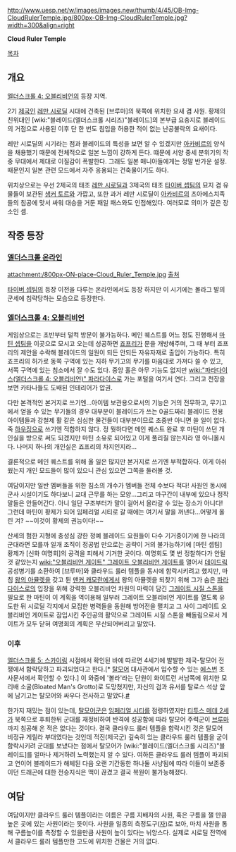 http://www.uesp.net/w/images/images.new/thumb/4/45/OB-Img-CloudRulerTemple.jpg/800px-OB-Img-CloudRulerTemple.jpg?width=300&align=right

'''Cloud Ruler Temple'''

[[목차]]

== 개요 ==
[[엘더스크롤 4: 오블리비언]]의 등장 지역.

2기 [[제국]]인 [[레만 시로딜]] 시대에 건축된 [브루마]의 북쪽에 위치한 요새 겸 사원. 황제의 친위대인 [wiki:"블레이드(엘더스크롤 시리즈)"블레이드]의 본부급 요충지로 블레이드의 거점으로 사용된 이후 단 한 번도 침입을 허용한 적이 없는 난공불락의 요새이다.

레만 시로딜의 시기라는 점과 블레이드의 특성을 보면 알 수 있겠지만 [[아카비르]]의 양식을 채용했기 때문에 전체적으로 일본 느낌이 강하게 든다. 떄문에 서양 중세 분위기의 작중 무대에서 제대로 이질감이 폭발한다. 그래도 일본 매니아들에게는 정말 반가운 설정. 때문인지 일본 관련 모드에서 자주 응용되는 건축물이기도 하다.

위치상으로는 우선 2제국의 태조 [[레만 시로딜]]과 3제국의 태조 [[타이버 셉팀]]의 묘지 겸 유물들이 보관된 [[생커 토르]]와 가깝고, 또한 과거 레만 시로딜이 [[아카비르]]의 츠아에스치족들의 침공에 맞서 싸워 대승을 거둔 패일 패스와도 인접해있다. 여러모로 의미가 깊은 장소인 셈.

== 작중 등장 ==
=== [[엘더스크롤 온라인]] ===
attachment:/800px-ON-place-Cloud_Ruler_Temple.jpg
﻿
[http://www.uesp.net/wiki/Lore:Cloud_Ruler_Temple 출처]

[[타이버 셉팀]]의 등장 이전을 다루는 온라인에서도 등장 하지만 이 시기에는 몰라그 발의 군세에 침략당하는 모습으로 등장한다.
=== [[엘더스크롤 4: 오블리비언]] ===
게임상으로는 초반부터 덜컥 방문이 불가능하다. 메인 퀘스트를 어느 정도 진행해서 [[마틴 셉팀]]을 이곳으로 모시고 오는데 성공하면 [[죠프리]]가 문을 개방해주며, 그 때 부터 죠프리의 제안을 수락해 블레이드의 일원이 되든 안되든 자유자재로 출입이 가능하다. 특히 죠프리의 허가로 동쪽 구역에 있는 지하 무기고의 무기를 마음대로 가져다 쓸 수 있고, 서쪽 구역에 있는 침소에서 잘 수도 있다. 중앙 홀은 아무 기능도 없지만 [[wiki:"파라다이스(엘더스크롤 4: 오블리비언)" 파라다이스]]로 가는 포털을 여기서 연다. 그리고 천장을 보면 카타나들도 도배된 인테리어가 압권.

다만 본격적인 본거지로 쓰기엔...아이템 보관용으로서의 기능은 거의 전무하고, 무기고에서 얻을 수 있는 무기들의 경우 대부분이 블레이드가 쓰는 0골드짜리 블레이드 전용 아이템들과 강철제 활 같은 심심한 물건들이 대부분이므로 초중반 아니면 쓸 일이 없다. 죽 [[하우징]]으로 쓰기엔 적합하지 않다. 정 뭣하다면 메인 퀘스트 완료 후 마틴이 쓰던 개인실을 방으로 써도 되겠지만 마틴 소유로 되어있고 이게 풀리질 않는지라 영 아니올시다. 나머지 하나의 개인실은 죠프리의 차지인지라...

결론적으로 메인 퀘스트를 위해 올 일은 많지만 본거지로 쓰기엔 부적합하다. 이게 아쉬웠는지 개인 모드들이 많이 있으니 관심 있으면 그쪽을 둘러볼 것.

여담이지만 일반 멤버들을 위한 침소의 개수가 멤버들 전체 수보다 적다! 사원인 동시에 군사 시설이기도 하다보니 교대 근무를 하는 모양...그리고 마구간이 내부에 있으나 정작 말들은 안들어간다. 아니 일단 구조부터가 말이 걸어서 올라갈 수 있는 장소가 아니다! 그런데 마틴이 황제가 되어 임페리얼 시티로 갈 때에는 여기서 말을 꺼낸다...어떻게 올린 겨? ~~이것이 황제의 권능이다!~~

산세의 험한 지형에 충성심 강한 정예 블레이드 요원들이 다수 기거중이기에 한 나라의 군대라면 모를까 일개 조직이 정공법 만으로는 공략이 거의 불가능하기에 [마틴 셉팀] 황제가 [신화 여명회]의 공격을 피해서 기거한 곳이다. 여명회도 몇 번 정찰하다가 안될 것 같았는지 [[wiki:"오블리비언 게이트" 그레이트 오블리비언 게이트]]를 열어서 [[데이드릭]] 공성병기를 소환하여 [브루마]와 클라우드 룰러 템플을 동시에 함락시키려고 했지만, 마침 [[왕의 아뮬렛]]을 갖고 튄 [[맨커 캐모란]]에게서 왕의 아뮬렛을 되찾기 위해 그가 숨은 [[파라다이스]]로의 입장을 위해 강력한 오블리비언 차원의 마력이 담긴 [[시질 스톤|그레이트 시질 스톤]]을 필요로 한 마틴이 이 계획을 역이용해 일부러 그레이트 오블리비언 게이트를 열도록 유도한 뒤 시로딜 각지에서 모집한 병력들을 동원해 방어전을 펼치고 그 사이 그레이트 오블리비언 게이트로 잠입시킨 주인공의 활약으로 그레이트 시질 스톤을 빼돌림으로서 게이트가 모두 닫혀 여명회의 계획은 무산되어버리고 말았다.

=== 이후 ===
[[엘더스크롤 5: 스카이림]] 시점에서 확인된 바에 따르면 4세기에 발발한 제국-탈모어 전쟁에서 함락당하고 파괴되었다고 한다.[* [[탈모어]] 대사관에서 입수할 수 있는 [[에스번]] 조사문서에서 확인할 수 있다.] 이 와중에 '볼라'라는 단원이 화이트런 서남쪽에 위치한 모리배 소굴(Bloated Man's Grotto)로 도망쳤지만, 자신의 검과 유서를 탈로스 석상 앞에 남기고는 탈모어와 싸우다 전사하고 말았다.[http://images4.wikia.nocookie.net/__cb20120214041847/elderscrolls/images/thumb/e/e9/Bolar%27s_Writ.jpg/250px-Bolar%27s_Writ.jpg #]

한가지 재밌는 점이 있는데, [[탈모어]]군은 [[임페리얼 시티]]를 점령하였지만 [[티투스 메데 2세]]가 북쪽으로 후퇴한뒤 군대를 재정비하여 반격에 성공함에 따라 탈모어 주력군이 [[브루마]] 까지 침공해 온 적은 없다는 것이다. 결국 클라우드 룰러 템플을 함락시킨 것은 탈모어 비정규 게릴라 부대였다는 것인데 적진(제국군) 깊숙히 있는 클라우드 룰러 템플을 굳이 함락시키려 군대를 보냈다는 점에서 탈모어가 [wiki:"블레이드(엘더스크롤 시리즈)"블레이드]를 얼마나 제거하려 노력했는지 알 수 있다. 여하튼 클라우드 룰러 템플이 파괴되고 연이어 블레이드가 해체된 다음 오랜 기간동한 하나둘 사냥됨에 따라 이들이 보존중이던 드래곤에 대한 전승지식은 맥이 끊겼고 결국 복원이 불가능해졌다. 

== 여담 ==
여담이지만 클라우드 룰러 템플이라는 이름은 구름 지배자의 사원, 혹은 구름을 잴 만큼 높은 곳에 있는 사원이라는 뜻이다. 사원을 일종의 측정도구([[자]])로 보아, 마치 사원을 통해 구름높이를 측정할 수 있을만큼 사원이 높이 있다는 뉘앙스다. 실제로 시로딜 전역에서 클라우드 룰러 템플만한 고도에 위치한 건물은 거의 없다.

